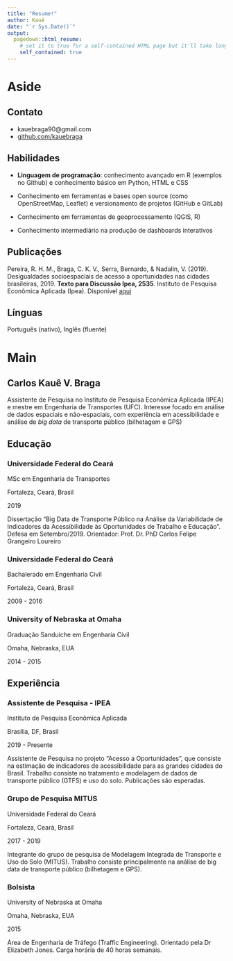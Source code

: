 ```yaml
---
title: "Resume!"
author: Kauê
date: "`r Sys.Date()`"
output:
  pagedown::html_resume:
    # set it to true for a self-contained HTML page but it'll take longer to render
    self_contained: true
---
```


Aside
================================================================================

Contato {#contact}
--------------------------------------------------------------------------------

- <i class="fa fa-envelope"></i> kauebraga90@gmail.com
- <i class="fa fa-github"></i> [github.com/kauebraga](https://github.com/kauebraga)
<!-- - <i class="fa fa-home"></i> www.jienamclellan.com -->


Habilidades {#skills}
--------------------------------------------------------------------------------

- **Linguagem de programação**: conhecimento avançado em R (exemplos no Github) e conhecimento básico em Python, HTML e CSS

- Conhecimento em ferramentas e bases open source (como OpenStreetMap, Leaflet) e versionamento de projetos (GitHub e GitLab)

- Conhecimento em ferramentas de geoprocessamento (QGIS, R)

- Conhecimento intermediário na produção de dashboards interativos


Publicações {#publication}
--------------------------------------------------------------------------------

Pereira, R. H. M., Braga, C. K. V., Serra, Bernardo, & Nadalin, V. (2019). Desigualdades socioespaciais de acesso a oportunidades nas cidades brasileiras, 2019. **Texto para Discussão Ipea, 2535**. Instituto de Pesquisa Econômica Aplicada (Ipea). Disponível [aqui](http://repositorio.ipea.gov.br/handle/11058/9586) 


Línguas
--------------------------------------------------------------------------------

Português (nativo), Inglês (fluente)




Main
================================================================================

Carlos Kauê V. Braga {#title}
--------------------------------------------------------------------------------

Assistente de Pesquisa no Instituto de Pesquisa Econômica Aplicada (IPEA) e mestre em Engenharia de Transportes (UFC). Interesse focado em análise de dados espaciais e não-espaciais, com experiência em acessibilidade e análise de *big data* de transporte público (bilhetagem e GPS)


Educação {data-icon=graduation-cap data-concise=true}
--------------------------------------------------------------------------------

### Universidade Federal do Ceará

MSc em Engenharia de Transportes

Fortaleza, Ceará, Brasil

2019

Dissertação “Big Data de Transporte Público na Análise da Variabilidade de Indicadores da Acessibilidade às Oportunidades de Trabalho e Educação”. Defesa em Setembro/2019. Orientador: Prof. Dr. PhD Carlos Felipe Grangeiro Loureiro

### Universidade Federal do Ceará

Bachalerado em Engenharia Civil

Fortaleza, Ceará, Brasil

2009 - 2016

### University of Nebraska at Omaha

Graduação Sanduíche em Engenharia Civil

Omaha, Nebraska, EUA

2014 - 2015


Experiência {data-icon=suitcase}
--------------------------------------------------------------------------------

### Assistente de Pesquisa - IPEA

Instituto de Pesquisa Econômica Aplicada

Brasília, DF,  Brasil

2019 - Presente

Assistente de Pesquisa no projeto “Acesso a Oportunidades”, que consiste na estimação de indicadores de acessibilidade para as grandes cidades do Brasil. Trabalho consiste no tratamento e modelagem de dados de transporte público (GTFS) e uso do solo. Publicações são esperadas.


### Grupo de Pesquisa MITUS 

Universidade Federal do Ceará

Fortaleza, Ceará, Brasil

2017 - 2019

Integrante do grupo de pesquisa de Modelagem Integrada de Transporte e Uso do Solo (MITUS). Trabalho consiste principalmente na análise de big data de transporte público (bilhetagem e GPS).

### Bolsista 

University of Nebraska at Omaha

Omaha, Nebraska, EUA

2015

Área de Engenharia de Tráfego (Traffic Engineering). Orientado pela Dr Elizabeth Jones. Carga horária de 40 horas semanais.



<!-- ::: aside -->
<!-- ### Languages: -->

<!-- Português (nativo), Inglês (fluente) -->

<!-- ::: -->

